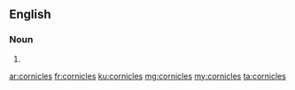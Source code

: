 ==English==

===Noun===
{{head|en|plural}}

# {{plural of|cornicle|lang=en}}

[[ar:cornicles]]
[[fr:cornicles]]
[[ku:cornicles]]
[[mg:cornicles]]
[[my:cornicles]]
[[ta:cornicles]]